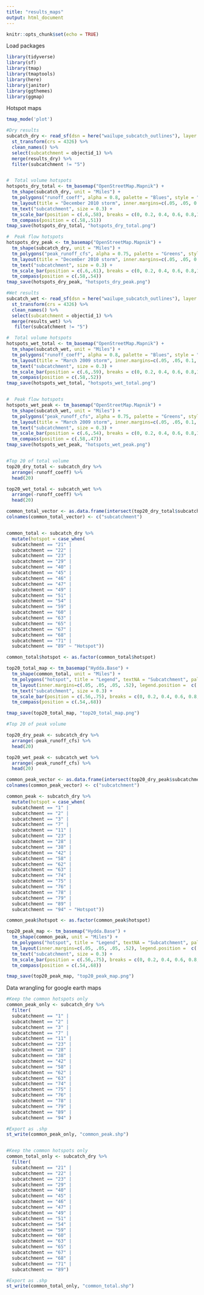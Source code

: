 ```yaml
---
title: "results_maps"
output: html_document
---
```


```r
knitr::opts_chunk$set(echo = TRUE)
```

Load packages
```r
library(tidyverse)
library(sf)
library(tmap)
library(tmaptools)
library(here)
library(janitor) 
library(ggthemes)
library(ggmap)
```

Hotspot maps
```r
tmap_mode('plot')

#Dry results
subcatch_dry <- read_sf(dsn = here("wailupe_subcatch_outlines"), layer = "subcatch_areaupdate") %>%
  st_transform(crs = 4326) %>% 
  clean_names() %>% 
  select(subcatchment = objectid_1) %>% 
  merge(results_dry) %>% 
  filter(subcatchment != "5")


#  Total volume hotspots  
hotspots_dry_total <- tm_basemap("OpenStreetMap.Mapnik") +
  tm_shape(subcatch_dry, unit = "Miles") +
  tm_polygons("runoff_coeff", alpha = 0.8, palette = "Blues", style = "cont", n=8, title = "Runoff Coefficient") +
  tm_layout(title = "December 2010 storm", inner.margins=c(.05, .05, 0.1, .53), legend.position =  c(.6,.63), legend.title.size = 1.4, legend.text.size = 1) +
  tm_text("subcatchment", size = 0.3) +
  tm_scale_bar(position = c(.6,.58), breaks = c(0, 0.2, 0.4, 0.6, 0.8,1)) +
  tm_compass(position = c(.58,.51))
tmap_save(hotspots_dry_total, "hotspots_dry_total.png")

#  Peak flow hotspots
hotspots_dry_peak <- tm_basemap("OpenStreetMap.Mapnik") +
  tm_shape(subcatch_dry, unit = "Miles") +
  tm_polygons("peak_runoff_cfs", alpha = 0.75, palette = "Greens", style = "cont", n=8, legend.hist = TRUE, title = "Peak Discharge (cfs)") +
  tm_layout(title = "December 2010 storm", inner.margins=c(.05, .05, 0.1, .53), legend.position =  c(.6,.35), legend.title.size = 1.4, legend.text.size = 1) +
  tm_text("subcatchment", size = 0.3) +
  tm_scale_bar(position = c(.6,.61), breaks = c(0, 0.2, 0.4, 0.6, 0.8,1)) +
  tm_compass(position = c(.58,.54))
tmap_save(hotspots_dry_peak, "hotspots_dry_peak.png")

#Wet results
subcatch_wet <- read_sf(dsn = here("wailupe_subcatch_outlines"), layer = "subcatch_areaupdate") %>%
  st_transform(crs = 4326) %>% 
  clean_names() %>% 
  select(subcatchment = objectid_1) %>% 
  merge(results_wet) %>% 
   filter(subcatchment != "5")

#  Total volume hotspots  
hotspots_wet_total <- tm_basemap("OpenStreetMap.Mapnik") +
  tm_shape(subcatch_wet, unit = "Miles") +
  tm_polygons("runoff_coeff", alpha = 0.8, palette = "Blues", style = "cont", n=8, legend.hist = TRUE, title = "Runoff Coefficient") +
  tm_layout(title = "March 2009 storm", inner.margins=c(.05, .05, 0.1, .53), legend.position =  c(.6,.32), legend.title.size = 1.4, legend.text.size = 1) +
  tm_text("subcatchment", size = 0.3) +
  tm_scale_bar(position = c(.6,.59), breaks = c(0, 0.2, 0.4, 0.6, 0.8,1)) +
  tm_compass(position = c(.58,.52))
tmap_save(hotspots_wet_total, "hotspots_wet_total.png")


#  Peak flow hotspots
hotspots_wet_peak <- tm_basemap("OpenStreetMap.Mapnik") +
  tm_shape(subcatch_wet, unit = "Miles") +
  tm_polygons("peak_runoff_cfs", alpha = 0.75, palette = "Greens", style = "cont", n=8, legend.hist = TRUE, title = "Peak Discharge (cfs)") +
  tm_layout(title = "March 2009 storm", inner.margins=c(.05, .05, 0.1, .53), legend.position =  c(.6,.27), legend.title.size = 1.4, legend.text.size = 1) +
  tm_text("subcatchment", size = 0.3) +
  tm_scale_bar(position = c(.6,.54), breaks = c(0, 0.2, 0.4, 0.6, 0.8,1)) +
  tm_compass(position = c(.58,.47))
tmap_save(hotspots_wet_peak, "hotspots_wet_peak.png")


#Top 20 of total volume
top20_dry_total <- subcatch_dry %>% 
  arrange(-runoff_coeff) %>% 
  head(20)

top20_wet_total <- subcatch_wet %>% 
  arrange(-runoff_coeff) %>% 
  head(20)

common_total_vector <- as.data.frame(intersect(top20_dry_total$subcatchment, top20_wet_total$subcatchment)) 
colnames(common_total_vector) <- c("subcatchment")


common_total <- subcatch_dry %>% 
  mutate(hotspot = case_when(
  subcatchment == "21" | 
  subcatchment == "22" |
  subcatchment == "23" |
  subcatchment == "29" | 
  subcatchment == "40" | 
  subcatchment == "45" |
  subcatchment == "46" |
  subcatchment == "47" | 
  subcatchment == "49" | 
  subcatchment == "51" |
  subcatchment == "54" | 
  subcatchment == "59" | 
  subcatchment == "60" | 
  subcatchment == "63" | 
  subcatchment == "65" | 
  subcatchment == "67" | 
  subcatchment == "68" | 
  subcatchment == "71" | 
  subcatchment == "89" ~ "Hotspot"))

common_total$hotspot <- as.factor(common_total$hotspot)

top20_total_map <- tm_basemap("Hydda.Base") +
  tm_shape(common_total, unit = "Miles") +
  tm_polygons("hotspot", title = "Legend", textNA = "Subcatchment", palette="#045a8d", alpha = 0.8)+
  tm_layout(inner.margins=c(.05, .05, .05, .52), legend.position =  c(.56,.8),legend.title.size = 1.4, legend.text.size = 1) +
  tm_text("subcatchment", size = 0.3) +
  tm_scale_bar(position = c(.56,.75), breaks = c(0, 0.2, 0.4, 0.6, 0.8,1)) +
  tm_compass(position = c(.54,.68))

tmap_save(top20_total_map, "top20_total_map.png")

#Top 20 of peak volume

top20_dry_peak <- subcatch_dry %>% 
  arrange(-peak_runoff_cfs) %>% 
  head(20)

top20_wet_peak <- subcatch_wet %>% 
  arrange(-peak_runoff_cfs) %>% 
  head(20)

common_peak_vector <- as.data.frame(intersect(top20_dry_peak$subcatchment, top20_wet_peak$subcatchment)) 
colnames(common_peak_vector) <- c("subcatchment")

common_peak <- subcatch_dry %>% 
  mutate(hotspot = case_when(
  subcatchment == "1" | 
  subcatchment == "2" |
  subcatchment == "3" |
  subcatchment == "7" | 
  subcatchment == "11" | 
  subcatchment == "23" |
  subcatchment == "28" |
  subcatchment == "38" | 
  subcatchment == "42" | 
  subcatchment == "58" |
  subcatchment == "62" | 
  subcatchment == "63" | 
  subcatchment == "74" | 
  subcatchment == "75" | 
  subcatchment == "76" | 
  subcatchment == "78" | 
  subcatchment == "79" | 
  subcatchment == "89" | 
  subcatchment == "94" ~ "Hotspot"))

common_peak$hotspot <- as.factor(common_peak$hotspot)

top20_peak_map <- tm_basemap("Hydda.Base") +
  tm_shape(common_peak, unit = "Miles") +
  tm_polygons("hotspot", title = "Legend", textNA = "Subcatchment", palette="#006d2c", alpha = 0.8)+
  tm_layout(inner.margins=c(.05, .05, .05, .52), legend.position =  c(.56,.8),legend.title.size = 1.4, legend.text.size = 1) +
  tm_text("subcatchment", size = 0.3) +
  tm_scale_bar(position = c(.56,.75), breaks = c(0, 0.2, 0.4, 0.6, 0.8,1)) +
  tm_compass(position = c(.54,.68))

tmap_save(top20_peak_map, "top20_peak_map.png")

```


Data wrangling for google earth maps 
```r
#Keep the common hotspots only
common_peak_only <- subcatch_dry %>% 
  filter(
  subcatchment == "1" | 
  subcatchment == "2" |
  subcatchment == "3" |
  subcatchment == "7" | 
  subcatchment == "11" | 
  subcatchment == "23" |
  subcatchment == "28" |
  subcatchment == "38" | 
  subcatchment == "42" | 
  subcatchment == "58" |
  subcatchment == "62" | 
  subcatchment == "63" | 
  subcatchment == "74" | 
  subcatchment == "75" | 
  subcatchment == "76" | 
  subcatchment == "78" | 
  subcatchment == "79" | 
  subcatchment == "89" | 
  subcatchment == "94" )

#Export as .shp
st_write(common_peak_only, "common_peak.shp")


#Keep the common hotspots only
common_total_only <- subcatch_dry %>% 
  filter(
  subcatchment == "21" | 
  subcatchment == "22" |
  subcatchment == "23" |
  subcatchment == "29" | 
  subcatchment == "40" | 
  subcatchment == "45" |
  subcatchment == "46" |
  subcatchment == "47" | 
  subcatchment == "49" | 
  subcatchment == "51" |
  subcatchment == "54" | 
  subcatchment == "59" | 
  subcatchment == "60" | 
  subcatchment == "63" | 
  subcatchment == "65" | 
  subcatchment == "67" | 
  subcatchment == "68" | 
  subcatchment == "71" | 
  subcatchment == "89")

#Export as .shp
st_write(common_total_only, "common_total.shp")
```
